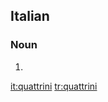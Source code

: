 ==Italian==

===Noun===
{{head|it|plural}} {{m}}

# {{plural of|quattrino|lang=it|nocat=1}}

[[it:quattrini]]
[[tr:quattrini]]